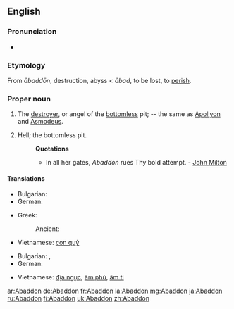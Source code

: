 {{wikisource1911Enc|Abaddon}}
==English==

===Pronunciation===
* {{IPA|/əˈbæd(ə)n/}}

===Etymology===
From {{etyl|he}} {{term|אבדון|lang=he}} ''ābaddōn'', destruction, abyss < {{Hebr|[[אבד]]}} ''ābad'', to be lost, to [[perish]].

===Proper noun===
{{en-proper noun|s}}

# The [[destroyer]], or angel of the [[bottomless]] pit; -- the same as [[Apollyon]] and [[Asmodeus]].
# {{poetic}} Hell; the bottomless pit.
#: '''Quotations'''
#:* In all her gates, ''Abaddon'' rues Thy bold attempt. - [[w:John Milton|John Milton]]

====Translations====
{{trans-top|the destroyer}}
* Bulgarian: {{t|bg|Ангелът на мрака}}
* German: {{t+|de|Abaddon|m}}
{{trans-mid}}
* Greek:
*: Ancient: {{tø|grc|Ἀβαδδών|m|tr=Abbadōn|sc=polytonic}}
* Vietnamese: [[con quỷ]]
{{trans-bottom}}

{{trans-top|Hell}}
* Bulgarian: {{t|bg|преизподня}}, {{t|bg|пъкъл}}
* German: {{t+|de|Abaddon|m}}
{{trans-mid}}
* Vietnamese: [[địa ngục]], [[âm phủ]], [[âm ti]]
{{trans-bottom}}

[[ar:Abaddon]]
[[de:Abaddon]]
[[fr:Abaddon]]
[[la:Abaddon]]
[[mg:Abaddon]]
[[ja:Abaddon]]
[[ru:Abaddon]]
[[fi:Abaddon]]
[[uk:Abaddon]]
[[zh:Abaddon]]